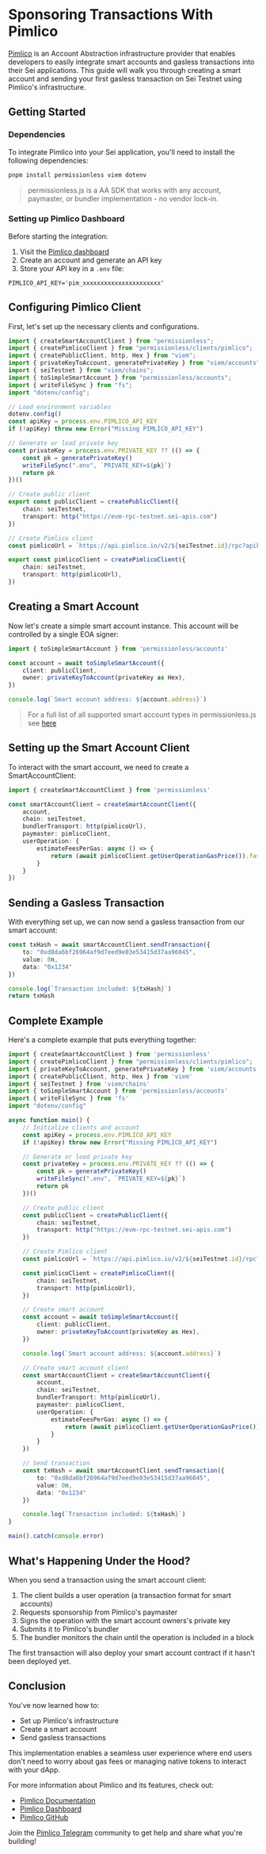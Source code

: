 # Sponsoring Transactions With Pimlico

[Pimlico](https://pimlico.io) is an Account Abstraction infrastructure provider that enables developers to easily integrate smart accounts and gasless transactions into their Sei applications. This guide will walk you through creating a smart account and sending your first gasless transaction on Sei Testnet using Pimlico's infrastructure.

## Getting Started

### Dependencies

To integrate Pimlico into your Sei application, you'll need to install the following dependencies:

```bash
pnpm install permissionless viem dotenv
```
> permissionless.js is a AA SDK that works with any account, paymaster, or bundler implementation - no vendor lock-in.

### Setting up Pimlico Dashboard

Before starting the integration:

1. Visit the [Pimlico dashboard](https://dashboard.pimlico.io)
2. Create an account and generate an API key
3. Store your API key in a `.env` file:

```shell
PIMLICO_API_KEY='pim_xxxxxxxxxxxxxxxxxxxxxx'
```

## Configuring Pimlico Client

First, let's set up the necessary clients and configurations.

```typescript
import { createSmartAccountClient } from "permissionless";
import { createPimlicoClient } from "permissionless/clients/pimlico";
import { createPublicClient, http, Hex } from "viem";
import { privateKeyToAccount, generatePrivateKey } from "viem/accounts";
import { seiTestnet } from "viem/chains";
import { toSimpleSmartAccount } from "permissionless/accounts";
import { writeFileSync } from "fs";
import "dotenv/config";

// Load environment variables
dotenv.config()
const apiKey = process.env.PIMLICO_API_KEY
if (!apiKey) throw new Error("Missing PIMLICO_API_KEY")

// Generate or load private key
const privateKey = process.env.PRIVATE_KEY ?? (() => {
    const pk = generatePrivateKey()
    writeFileSync(".env", `PRIVATE_KEY=${pk}`)
    return pk
})()

// Create public client
export const publicClient = createPublicClient({
    chain: seiTestnet,
    transport: http("https://evm-rpc-testnet.sei-apis.com")
})

// Create Pimlico client
const pimlicoUrl = `https://api.pimlico.io/v2/${seiTestnet.id}/rpc?apikey=${apiKey}`

export const pimlicoClient = createPimlicoClient({
    chain: seiTestnet,
    transport: http(pimlicoUrl),
})
```

## Creating a Smart Account

Now let's create a simple smart account instance. This account will be controlled by a single EOA signer:

```typescript
import { toSimpleSmartAccount } from 'permissionless/accounts'

const account = await toSimpleSmartAccount({
    client: publicClient,
    owner: privateKeyToAccount(privateKey as Hex),
})

console.log(`Smart account address: ${account.address}`)
```
> For a full list of all supported smart account types in permissionless.js see [here](https://docs.pimlico.io/permissionless/how-to/accounts/comparison)

## Setting up the Smart Account Client

To interact with the smart account, we need to create a SmartAccountClient:

```typescript
import { createSmartAccountClient } from 'permissionless'

const smartAccountClient = createSmartAccountClient({
    account,
    chain: seiTestnet,
    bundlerTransport: http(pimlicoUrl),
    paymaster: pimlicoClient,
    userOperation: {
        estimateFeesPerGas: async () => {
            return (await pimlicoClient.getUserOperationGasPrice()).fast
        }
    }
})
```

## Sending a Gasless Transaction

With everything set up, we can now send a gasless transaction from our smart account:

```typescript
const txHash = await smartAccountClient.sendTransaction({
    to: "0xd8da6bf26964af9d7eed9e03e53415d37aa96045",
    value: 0n,
    data: "0x1234"
})

console.log(`Transaction included: ${txHash}`)
return txHash
```

## Complete Example

Here's a complete example that puts everything together:

```typescript
import { createSmartAccountClient } from 'permissionless'
import { createPimlicoClient } from "permissionless/clients/pimlico";
import { privateKeyToAccount, generatePrivateKey } from 'viem/accounts'
import { createPublicClient, http, Hex } from 'viem'
import { seiTestnet } from 'viem/chains'
import { toSimpleSmartAccount } from 'permissionless/accounts'
import { writeFileSync } from 'fs'
import "dotenv/config"

async function main() {
    // Initialize clients and account
    const apiKey = process.env.PIMLICO_API_KEY
    if (!apiKey) throw new Error("Missing PIMLICO_API_KEY")

    // Generate or load private key
    const privateKey = process.env.PRIVATE_KEY ?? (() => {
        const pk = generatePrivateKey()
        writeFileSync(".env", `PRIVATE_KEY=${pk}`)
        return pk
    })()

    // Create public client
    const publicClient = createPublicClient({
        chain: seiTestnet,
        transport: http("https://evm-rpc-testnet.sei-apis.com")
    })

    // Create Pimlico client
    const pimlicoUrl = `https://api.pimlico.io/v2/${seiTestnet.id}/rpc?apikey=${apiKey}`

    const pimlicoClient = createPimlicoClient({
        chain: seiTestnet,
        transport: http(pimlicoUrl),
    })

    // Create smart account
    const account = await toSimpleSmartAccount({
        client: publicClient,
        owner: privateKeyToAccount(privateKey as Hex),
    })

    console.log(`Smart account address: ${account.address}`)

    // Create smart account client
    const smartAccountClient = createSmartAccountClient({
        account,
        chain: seiTestnet,
        bundlerTransport: http(pimlicoUrl),
        paymaster: pimlicoClient,
        userOperation: {
            estimateFeesPerGas: async () => {
                return (await pimlicoClient.getUserOperationGasPrice()).fast
            }
        }
    })

    // Send transaction
    const txHash = await smartAccountClient.sendTransaction({
        to: "0xd8da6bf26964af9d7eed9e03e53415d37aa96045",
        value: 0n,
        data: "0x1234"
    })

    console.log(`Transaction included: ${txHash}`)
}

main().catch(console.error)
```

## What's Happening Under the Hood?

When you send a transaction using the smart account client:

1. The client builds a user operation (a transaction format for smart accounts)
2. Requests sponsorship from Pimlico's paymaster
3. Signs the operation with the smart account owners's private key
4. Submits it to Pimlico's bundler
5. The bundler monitors the chain until the operation is included in a block

The first transaction will also deploy your smart account contract if it hasn't been deployed yet.

## Conclusion

You've now learned how to:
- Set up Pimlico's infrastructure
- Create a smart account
- Send gasless transactions

This implementation enables a seamless user experience where end users don't need to worry about gas fees or managing native tokens to interact with your dApp.

For more information about Pimlico and its features, check out:
- [Pimlico Documentation](https://docs.pimlico.io)
- [Pimlico Dashboard](https://dashboard.pimlico.io)
- [Pimlico GitHub](https://github.com/pimlicolabs)

Join the [Pimlico Telegram](https://t.me/pimlicoHQ) community to get help and share what you're building!
